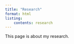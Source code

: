 ```yaml
---
title: "Research"
format: html
listing: 
    contents: research
---
```


This page is about my research.  


